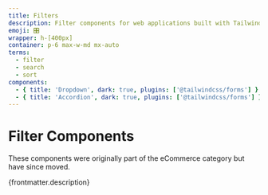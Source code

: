 ```yaml
---
title: Filters
description: Filter components for web applications built with Tailwind CSS v4. These responsive, customizable UI filters help users sort, search, and refine content. Ideal for ecommerce, dashboards, data tables, and search results. Optimized for accessibility, SEO, and mobile usability.
emoji: 🎛️
wrapper: h-[400px]
container: p-6 max-w-md mx-auto
terms:
  - filter
  - search
  - sort
components:
  - { title: 'Dropdown', dark: true, plugins: ['@tailwindcss/forms'] }
  - { title: 'Accordion', dark: true, plugins: ['@tailwindcss/forms'] }
---
```


# Filter Components

<div class="max-w-prose text-pretty">
  These components were originally part of the eCommerce category but have since moved.
</div>

<p>{frontmatter.description}</p>

<CollectionList componentsData={componentsData} />
